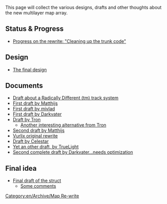This page will collect the various designs, drafts and other thoughts about the new multilayer map array.

==Status & Progress==
*[[en/MapRewriteProgress|Progress on the rewrite: "Cleaning up the trunk code"]]

==Design==
*[[en/Archive/Development/MapRewriteDesign|The final design]]

==Documents==
*[[en/Archive/Development/MapRewriteMatthijsTracks|Draft about a Radically Different (tm) track system]]
*[[en/Archive/Development/MapRewriteMatthijsFirst|First draft by Matthijs]]
*[[en/Archive/Development/Miscellaneous suggestions/MapRewriteMivladFirst|First draft by mivlad]]
*[[en/Archive/Development/MapRewriteDarkvaterFirst|First draft by Darkvater]]
*[[en/Archive/Development/MapRewriteTron|Draft by Tron]]
**[[en/Archive/Development/MapRewriteTron2| Another interesting alternative from Tron]]
*[[en/Archive/Development/MapRewriteMatthijsSecond|Second draft by Matthijs]]
*[[en/Archive/Development/MapRewriteVurlix|Vurlix original rewrite]]
*[[en/Archive/Development/Miscellaneous suggestions/MapRewriteCelestar|Draft by Celestar]]
*[[en/Archive/Development/MapRewriteTruelight|Yet an other draft, by TrueLight]]
*[[en/Archive/Development/MapReWriteDarkvater|Second complete draft by Darkvater...needs optimization]]

==Final idea==
*[[en/Archive/Development/MapReWriteFinal|Final draft of the struct]]
**[[en/Archive/Development/Miscellaneous suggestions/MapReWriteComments|Some comments]]


[[Category:en/Archive/Map Re-write]]